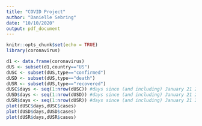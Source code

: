 ```yaml
---
title: "COVID Project"
author: "Danielle Sebring"
date: "10/10/2020"
output: pdf_document
---
```


```r
knitr::opts_chunk$set(echo = TRUE)
library(coronavirus)
```

```r
d1 <- data.frame(coronavirus)
dUS <- subset(d1,country=="US")
dUSC <- subset(dUS,type=="confirmed")
dUSD <- subset(dUS,type=="death")
dUSR <- subset(dUS,type=="recovered")
dUSC$days <- seq(1:nrow(dUSC)) #days since (and including) January 21 2020
dUSD$days <- seq(1:nrow(dUSD)) #days since (and including) January 21 2020
dUSR$days <- seq(1:nrow(dUSR)) #days since (and including) January 21 2020
plot(dUSC$days,dUSC$cases)
plot(dUSD$days,dUSD$cases)
plot(dUSR$days,dUSR$cases)

```